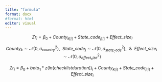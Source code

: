 ```yaml
---
title: "formula"
format: docx
#format: html
editor: visual
---
```


$$
Zr_i = \beta_0 +  \textit{County}_{k[i]} + \textit{State_code}_{j[i]} + \textit{Effect_size}_{i} 
$$



$$
\textit{County}_{k} \sim \mathcal{N}(0, \sigma_{country}^{2}), ~~ \textit{State_code}_{j} \sim \mathcal{N}(0, \sigma_{state_code}^{2}), ~~\& ~~ \textit{Effect_size}_{i} \sim \mathcal{N}(0, \sigma_{effect_size}^{2})
$$



$$
Zr_i = \beta_0 + beta_1 * z(ln(checklist duration))_i + \text{} \textit{County}_{k[i]} + \textit{State_code}_{j[i]} +\textit{Effect_size}_{i} 
$$
